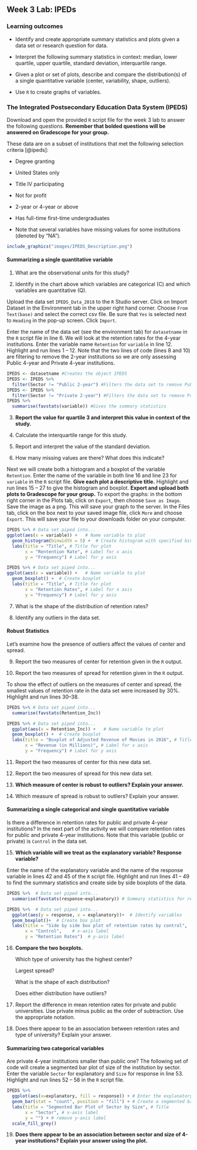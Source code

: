 ## Week 3 Lab:  IPEDs

\setstretch{1}

### Learning outcomes

* Identify and create appropriate summary statistics and plots
  given a data set or research question for data.

* Interpret the following summary statistics in context:
  median, lower quartile, upper quartile,
  standard deviation, interquartile range.

* Given a plot or set of plots, describe and compare the distribution(s)
  of a single quantitative variable
  (center, variability, shape, outliers).
  
* Use `R` to create graphs of variables.

### The Integrated Postsecondary Education Data System (IPEDS)

Download and open the provided `R` script file for the week 3 lab to answer the following questions.  **Remember that bolded questions will be answered on Gradescope for your group.**

These data are on a subset of institutions that met the following selection criteria [@ipeds]:

*	Degree granting 

* United States only

* Title IV participating

* Not for profit

* 2-year or 4-year or above

* Has full-time first-time undergraduates

* Note that several variables have missing values for some institutions (denoted by “NA”).

```r
include_graphics("images/IPEDS_Description.png")
```

#### Summarizing a single quantitative variable {-}

1. What are the observational units for this study?

\vspace{0.3in}

2. Identify in the chart above which variables are categorical (C) and which variables are quantitative (Q).

\newpage

Upload the data set `IPEDS_Data_2018` to the `R` Studio server.  Click on Import Dataset in the Environment tab in the upper right hand corner.  Choose `From Text(base)` and select the correct csv file.  Be sure that `Yes` is selected next to `Heading` in the pop-up screen.  Click `Import`.

Enter the name of the data set (see the environment tab) for `datasetname` in the `R` script file in line 6.  We will look at the retention rates for the 4-year institutions.  Enter the variable name `Retention` for `variable` in line 12.  Highlight and run lines 1 -- 12.  Note that the two lines of code (lines 8 and 10) are filtering to remove the 2-year institutions so we are only assessing Public 4-year and Private 4-year institutions.  

```r
IPEDS <- datasetname #Creates the object IPEDS 
IPEDS <- IPEDS %>%
  filter(Sector != "Public 2-year") #Filters the data set to remove Public 2-year
IPEDS <- IPEDS %>%
  filter(Sector != "Private 2-year") #Filters the data set to remove Private 2-year
IPEDS %>%
  summarise(favstats(variable)) #Gives the summary statistics
```

3.  **Report the value for quartile 3 and interpret this value in context of the study.**

\vspace{1in}

4.  Calculate the interquartile range for this study.

\vspace{0.5in}

5. Report and interpret the value of the standard deviation.

\vspace{1in}

6.  How many missing values are there?  What does this indicate?

\vspace{0.8in}

Next we will create both a histogram and a boxplot of the variable `Retention`.  Enter the name of the variable in both line 16 and line 23 for `variable` in the `R` script file.  **Give each plot a descriptive title.**  Highlight and run lines 15 -- 27 to give the histogram and boxplot. **Export and upload both plots to Gradescope for your group.**  To export the graphs:  in the bottom right corner in the Plots tab, click on `Export`, then choose `Save as Image`.  Save the image as a png.  This will save your graph to the server.  In the Files tab, click on the box next to your saved image file, click `More` and choose `Export`.  This will save your file to your downloads folder on your computer.

```r
IPEDS %>% # Data set piped into...
ggplot(aes(x = variable)) +   # Name variable to plot
  geom_histogram(binwidth = 5) +  # Create histogram with specified binwidth 
  labs(title = "Title", # Title for plot
       x = "Rentention Rate", # Label for x axis
       y = "Frequency") # Label for y axis
```

```r
IPEDS %>% # Data set piped into...
ggplot(aes(x = variable)) +   # Name variable to plot
  geom_boxplot() +  # Create boxplot 
  labs(title = "Title", # Title for plot
       x = "Retention Rates", # Label for x axis
       y = "Frequency") # Label for y axis
```

7.  What is the shape of the distribution of retention rates?  

\vspace{0.3in}

8.  Identify any outliers in the data set.

\vspace{0.3in}

#### Robust Statistics {-}

Let's examine how the presence of outliers affect the values of center and spread. 

9.  Report the two measures of center for retention given in the `R` output.

\vspace{0.8in}

10.  Report the two measures of spread for retention given in the `R` output.

\vspace{0.8in}

\newpage

To show the effect of outliers on the measures of center and spread, the smallest values of retention rate in the data set were increased by 30%. Highlight and run lines 30--38.  

```r
IPEDS %>% # Data set piped into...
  summarise(favstats(Retention_Inc))
```

```r
IPEDS %>% # Data set piped into...
  ggplot(aes(x = Retention_Inc)) +   # Name variable to plot
  geom_boxplot() +  # Create boxplot
  labs(title = "Boxplot of Adjusted Revenue of Movies in 2016", # Title for plot
       x = "Revenue (in Millions)", # Label for x axis
       y = "Frequency") # Label for y axis
```

11. Report the two measures of center for this new data set.

\vspace{0.8in}

12. Report the two measures of spread for this new data set.

\vspace{0.8in}

13. **Which measure of center is robust to outliers? Explain your answer.**

\vspace{0.5in}

14.  Which measure of spread is robust to outliers?  Explain your answer.

\vspace{0.5in}

#### Summarizing a single categorical and single quantitative variable {-}

Is there a difference in retention rates for public and private 4-year institutions?  In the next part of the activity we will compare retention rates for public and private 4-year institutions.  Note that this variable (public or private) is `Control` in the data set.

15.  **Which variable will we treat as the explanatory variable?  Response variable?**

\vspace{0.8in}

Enter the name of the explanatory variable and the name of the response variable in lines 42 and 45 of the `R` script file.  Highlight and run lines 41 -- 49 to find the summary statistics and create side by side boxplots of the data.

```r
IPEDS %>%  # Data set piped into...
  summarise(favstats(response~explanatory)) # Summary statistics for retention rates by sector
```

```r
IPEDS %>%  # Data set piped into...
  ggplot(aes(y = response, x = explanatory))+  # Identify variables
  geom_boxplot()+  # Create box plot
  labs(title = "Side by side box plot of retention rates by control",  # Title
       x = "Control",    # x-axis label
       y = "Retention Rates")  # y-axis label
```

16.  **Compare the two boxplots.**
    
     Which type of university has the highest center?
     \vspace{0.3in}
     
     Largest spread?
     \vspace{0.3in}
     
     What is the shape of each distribution?
     \vspace{0.3in}
     
     Does either distribution have outliers?
     \vspace{0.3in}
     
17. Report the difference in mean retention rates for private and public universities.  Use private minus public as the order of subtraction.  Use the appropriate notation.

\vspace{0.8in}

18.  Does there appear to be an association between retention rates and type of university?  Explain your answer.

\newpage

####  Summarizing two categorical variables {-}

Are private 4-year institutions smaller than public one? The following set of code will create a segmented bar plot of size of the institution by sector.  Enter the variable `Sector` for explanatory and `Size` for response in line 53. Highlight and run lines 52 -- 58 in the `R` script file.

```r
IPEDS %>%
  ggplot(aes(x=explanatory, fill = response)) + # Enter the explanatory and response variables
  geom_bar(stat = "count", position = "fill") + # Create a segmented bar plot
  labs(title = "Segmented Bar Plot of Sector by Size", # Title
       x = "Sector", # x-axis label
       y = "") + # remove y-axis label
  scale_fill_grey()
```


19.  **Does there appear to be an association between sector and size of 4-year institutions?  Explain your answer using the plot.** 
\vspace{0.5in}


\newpage